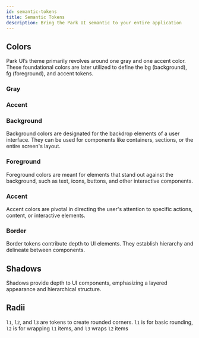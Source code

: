 ```yaml
---
id: semantic-tokens
title: Semantic Tokens
description: Bring the Park UI semantic to your entire application
---
```



## Colors

Park UI’s theme primarily revolves around one gray and one accent color. These foundational colors are later utilized to
define the bg (background), fg (foreground), and accent tokens.

### Gray

<ColorPalette color="gray" withLegend />

### Accent

<ColorPalette color="accent" withLegend />

### Background

Background colors are designated for the backdrop elements of a user interface. They can be used for components like
containers, sections, or the entire screen's layout.

<ColorTokens type="bg" />

### Foreground

Foreground colors are meant for elements that stand out against the background, such as text, icons, buttons, and other
interactive components.

<ColorTokens type="fg" />

### Accent

Accent colors are pivotal in directing the user's attention to specific actions, content, or interactive elements.

<ColorTokens type="accent" />

### Border

Border tokens contribute depth to UI elements. They establish hierarchy and delineate between components.

<ColorTokens type="border" />

## Shadows

Shadows provide depth to UI components, emphasizing a layered appearance and hierarchical structure.

<ShadowTokens />

## Radii

`l1`, `l2`, and `l3` are tokens to create rounded corners. `l1` is for basic rounding, `l2` is for wrapping `l1` items,
and `l3` wraps `l2` items

<RadiusTokens />
